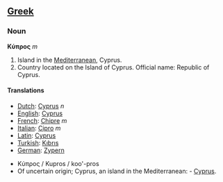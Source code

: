 ==[[Greek]]==
===Noun===

'''Κύπρος''' ''m''

# Island in the [[Mediterranean]], Cyprus.
# Country located on the Island of Cyprus.  Official name: Republic of Cyprus.

====Translations====
*[[Dutch]]: [[Cyprus]] ''n''
*[[English]]: [[Cyprus]]
*[[French]]: [[Chipre]] ''m''
*[[Italian]]: [[Cipro]] ''m''
*[[Latin]]: [[Cyprus]]
*[[Turkish]]: [[Kıbrıs]]
*[[German]]: [[Zypern]]

{{gstr|2954}}
*Κύπρος /  Kupros / koo'-pros
*Of uncertain origin; Cyprus, an island in the Mediterranean: - [[Cyprus]].